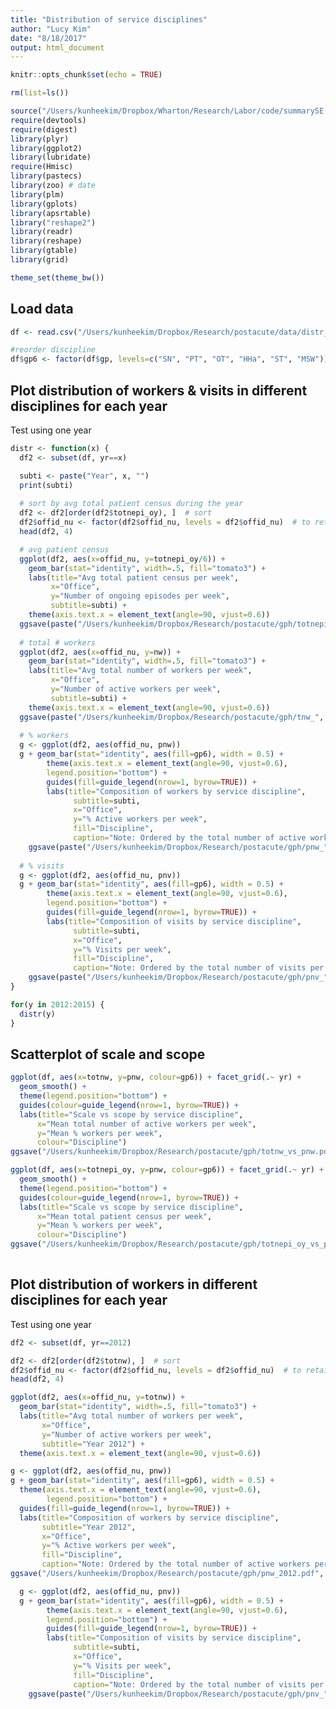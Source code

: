 ```yaml
---
title: "Distribution of service disciplines"
author: "Lucy Kim"
date: "8/18/2017"
output: html_document
---
```


```r
knitr::opts_chunk$set(echo = TRUE)

rm(list=ls())

source("/Users/kunheekim/Dropbox/Wharton/Research/Labor/code/summarySE.R")
require(devtools)
require(digest)
library(plyr)
library(ggplot2)
library(lubridate)
require(Hmisc)
library(pastecs)
library(zoo) # date
library(plm)
library(gplots)
library(apsrtable)
library("reshape2")
library(readr)
library(reshape)
library(gtable)
library(grid)

theme_set(theme_bw())
```

## Load data
```r
df <- read.csv("/Users/kunheekim/Dropbox/Research/postacute/data/distr_scope.csv")

#reorder discipline
df$gp6 <- factor(df$gp, levels=c("SN", "PT", "OT", "HHa", "ST", "MSW"))
```

## Plot distribution of workers & visits in different disciplines for each year
Test using one year
```r
distr <- function(x) {
  df2 <- subset(df, yr==x)

  subti <- paste("Year", x, "")
  print(subti)
 
  # sort by avg total patient census during the year
  df2 <- df2[order(df2$totnepi_oy), ]  # sort
  df2$offid_nu <- factor(df2$offid_nu, levels = df2$offid_nu)  # to retain the order in plot
  head(df2, 4)

  # avg patient census
  ggplot(df2, aes(x=offid_nu, y=totnepi_oy/6)) + 
    geom_bar(stat="identity", width=.5, fill="tomato3") + 
    labs(title="Avg total patient census per week", 
         x="Office",
         y="Number of ongoing episodes per week",
         subtitle=subti) + 
    theme(axis.text.x = element_text(angle=90, vjust=0.6))
  ggsave(paste("/Users/kunheekim/Dropbox/Research/postacute/gph/totnepi_oy_", x, ".pdf", sep=""), width=25, height=10, units="cm")  
  
  # total # workers
  ggplot(df2, aes(x=offid_nu, y=nw)) + 
    geom_bar(stat="identity", width=.5, fill="tomato3") + 
    labs(title="Avg total number of workers per week", 
         x="Office",
         y="Number of active workers per week",
         subtitle=subti) + 
    theme(axis.text.x = element_text(angle=90, vjust=0.6))
  ggsave(paste("/Users/kunheekim/Dropbox/Research/postacute/gph/tnw_", x, ".pdf", sep=""), width=25, height=10, units="cm")  
  
  # % workers
  g <- ggplot(df2, aes(offid_nu, pnw))
  g + geom_bar(stat="identity", aes(fill=gp6), width = 0.5) + 
        theme(axis.text.x = element_text(angle=90, vjust=0.6),
        legend.position="bottom") +
        guides(fill=guide_legend(nrow=1, byrow=TRUE)) +
        labs(title="Composition of workers by service discipline", 
              subtitle=subti, 
              x="Office",
              y="% Active workers per week",
              fill="Discipline",
              caption="Note: Ordered by the total number of active workers per week")
    ggsave(paste("/Users/kunheekim/Dropbox/Research/postacute/gph/pnw_", x, ".pdf", sep=""), width=25, height=12, units="cm")  
    
  # % visits 
  g <- ggplot(df2, aes(offid_nu, pnv))
  g + geom_bar(stat="identity", aes(fill=gp6), width = 0.5) + 
        theme(axis.text.x = element_text(angle=90, vjust=0.6),
        legend.position="bottom") +
        guides(fill=guide_legend(nrow=1, byrow=TRUE)) +
        labs(title="Composition of visits by service discipline", 
              subtitle=subti, 
              x="Office",
              y="% Visits per week",
              fill="Discipline",
              caption="Note: Ordered by the total number of visits per week")
    ggsave(paste("/Users/kunheekim/Dropbox/Research/postacute/gph/pnv_", x, ".pdf", sep=""), width=25, height=12, units="cm")  
}

for(y in 2012:2015) {
  distr(y)
}

```

## Scatterplot of scale and scope 
```r
ggplot(df, aes(x=totnw, y=pnw, colour=gp6)) + facet_grid(.~ yr) +
  geom_smooth() +
  theme(legend.position="bottom") +
  guides(colour=guide_legend(nrow=1, byrow=TRUE)) +
  labs(title="Scale vs scope by service discipline", 
      x="Mean total number of active workers per week",
      y="Mean % workers per week",
      colour="Discipline")
ggsave("/Users/kunheekim/Dropbox/Research/postacute/gph/totnw_vs_pnw.pdf", width=25, height=12, units="cm")  

ggplot(df, aes(x=totnepi_oy, y=pnw, colour=gp6)) + facet_grid(.~ yr) +
  geom_smooth() +
  theme(legend.position="bottom") +
  guides(colour=guide_legend(nrow=1, byrow=TRUE)) +
  labs(title="Scale vs scope by service discipline", 
      x="Mean total patient census per week",
      y="Mean % workers per week",
      colour="Discipline")
ggsave("/Users/kunheekim/Dropbox/Research/postacute/gph/totnepi_oy_vs_pnw.pdf", width=25, height=12, units="cm")  
        
```

## Plot distribution of workers in different disciplines for each year
Test using one year
```r
df2 <- subset(df, yr==2012)

df2 <- df2[order(df2$totnw), ]  # sort
df2$offid_nu <- factor(df2$offid_nu, levels = df2$offid_nu)  # to retain the order in plot
head(df2, 4)

ggplot(df2, aes(x=offid_nu, y=totnw)) + 
  geom_bar(stat="identity", width=.5, fill="tomato3") + 
  labs(title="Avg total number of workers per week", 
       x="Office",
       y="Number of active workers per week",
       subtitle="Year 2012") + 
  theme(axis.text.x = element_text(angle=90, vjust=0.6))

g <- ggplot(df2, aes(offid_nu, pnw))
g + geom_bar(stat="identity", aes(fill=gp6), width = 0.5) + 
  theme(axis.text.x = element_text(angle=90, vjust=0.6),
        legend.position="bottom") +
  guides(fill=guide_legend(nrow=1, byrow=TRUE)) +
  labs(title="Composition of workers by service discipline", 
       subtitle="Year 2012", 
       x="Office",
       y="% Active workers per week",
       fill="Discipline",
       caption="Note: Ordered by the total number of active workers per week")
ggsave("/Users/kunheekim/Dropbox/Research/postacute/gph/pnw_2012.pdf", width=25, height=12, units="cm")  

  g <- ggplot(df2, aes(offid_nu, pnv))
  g + geom_bar(stat="identity", aes(fill=gp6), width = 0.5) + 
        theme(axis.text.x = element_text(angle=90, vjust=0.6),
        legend.position="bottom") +
        guides(fill=guide_legend(nrow=1, byrow=TRUE)) +
        labs(title="Composition of visits by service discipline", 
              subtitle=subti, 
              x="Office",
              y="% Visits per week",
              fill="Discipline",
              caption="Note: Ordered by the total number of visits per week")
    ggsave(paste("/Users/kunheekim/Dropbox/Research/postacute/gph/pnv_", x, ".pdf", sep=""), width=25, height=12, units="cm")  

```

